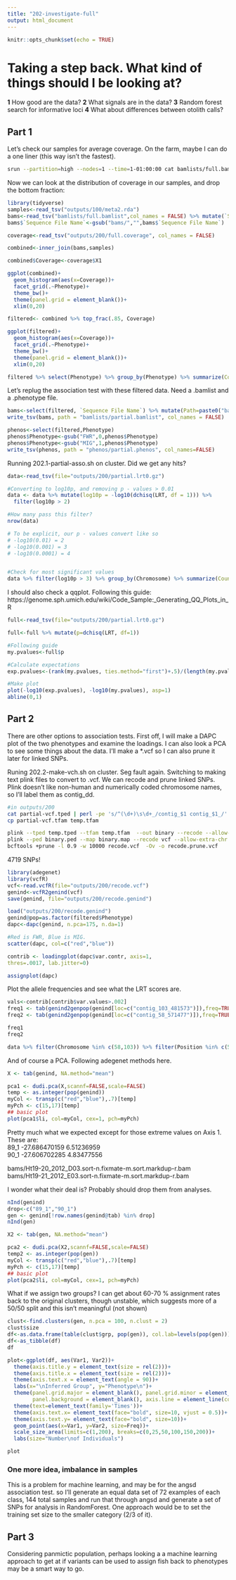 ```yaml
---
title: "202-investigate-full"
output: html_document
---
```


```r
knitr::opts_chunk$set(echo = TRUE)
```

# Taking a step back. What kind of things should I be looking at?

__1__ How good are the data?
__2__ What signals are in the data?
__3__ Random forest search for informative loci
__4__ What about differences between otolith calls?


## Part 1

Let's check our samples for average coverage. On the farm, maybe I can do a one liner (this way isn't the fastest).   
```sh
srun --partition=high --nodes=1 --time=1-01:00:00 cat bamlists/full.bamlist | while read line; do samtools depth $line | awk '{sum+=$3} END { print sum/NR}' >> outputs/200/full.coverage; done;
```

Now we can look at the distribution of coverage in our samples, and drop the bottom fraction:    

```r
library(tidyverse)
samples<-read_tsv("outputs/100/meta2.rda")
bams<-read_tsv("bamlists/full.bamlist",col_names = FALSE) %>% mutate(`Sequence File Name`=gsub(".sort-n.fixmate-m.sort.markdup-r.bam","",X1)) %>% mutate(Bams=X1)
bams$`Sequence File Name`<-gsub("bams/","",bams$`Sequence File Name`)

coverage<-read_tsv("outputs/200/full.coverage", col_names = FALSE)

combined<-inner_join(bams,samples)

combined$Coverage<-coverage$X1

ggplot(combined)+
  geom_histogram(aes(x=Coverage))+
  facet_grid(.~Phenotype)+
  theme_bw()+
  theme(panel.grid = element_blank())+
  xlim(0,20)

filtered<- combined %>% top_frac(.85, Coverage)

ggplot(filtered)+
  geom_histogram(aes(x=Coverage))+
  facet_grid(.~Phenotype)+
  theme_bw()+
  theme(panel.grid = element_blank())+
  xlim(0,20)

filtered %>% select(Phenotype) %>% group_by(Phenotype) %>% summarize(Count=n())
```

Let's replug the association test with these filtered data. Need a .bamlist and a .phenotype file.

```r
bams<-select(filtered, `Sequence File Name`) %>% mutate(Path=paste0("bams/",`Sequence File Name`,".sort-n.fixmate-m.sort.markdup-r.bam")) %>% select(Path)
write_tsv(bams, path = "bamlists/partial.bamlist", col_names = FALSE)

phenos<-select(filtered,Phenotype)
phenos$Phenotype<-gsub("FWR",0,phenos$Phenotype)
phenos$Phenotype<-gsub("MIG",1,phenos$Phenotype)
write_tsv(phenos, path = "phenos/partial.phenos", col_names=FALSE)
```

Running 202.1-partial-asso.sh on cluster. Did we get any hits?    
```r
data<-read_tsv(file="outputs/200/partial.lrt0.gz")

#Converting to log10p, and removing p - values > 0.01
data <- data %>% mutate(log10p = -log10(dchisq(LRT, df = 1))) %>%
  filter(log10p > 2)

#How many pass this filter?
nrow(data)

# To be explicit, our p - values convert like so
# -log10(0.01) = 2
# -log10(0.001) = 3
# -log10(0.0001) = 4


#Check for most significant values
data %>% filter(log10p > 3) %>% group_by(Chromosome) %>% summarize(Count=n()) %>% arrange(-Count)
```

I should also check a qqplot. Following this guide: https://genome.sph.umich.edu/wiki/Code_Sample:_Generating_QQ_Plots_in_R

```r
full<-read_tsv(file="outputs/200/partial.lrt0.gz")

full<-full %>% mutate(p=dchisq(LRT, df=1)) 

#Following guide
my.pvalues<-full$p

#Calculate expectations
exp.pvalues<-(rank(my.pvalues, ties.method="first")+.5)/(length(my.pvalues)+1)

#Make plot
plot(-log10(exp.pvalues), -log10(my.pvalues), asp=1)
abline(0,1)

```

## Part 2

There are other options to association tests. First off, I will make a DAPC plot of the two phenotypes and examine the loadings. I can also look a PCA to see some things about the data.   I'll make a *.vcf so I can also prune it later for linked SNPs.   

Runing 202.2-make-vch.sh on cluster. Seg fault again. Switching to making text plink files to convert to .vcf. We can recode and prune linked SNPs.  Plink doesn't like non-human and numerically coded chromosome names, so I'll label them as contig_dd.

```sh
#in outputs/200
cat partial-vcf.tped | perl -pe 's/^(\d+)\s\d+_/contig_$1 contig_$1_/' > temp.tped
cp partial-vcf.tfam temp.tfam

plink --tped temp.tped --tfam temp.tfam  --out binary --recode --allow-extra-chr --noweb
plink --ped binary.ped --map binary.map --recode vcf --allow-extra-chr -out recode
bcftools +prune -l 0.9 -w 10000 recode.vcf  -Ov -o recode.prune.vcf
```

4719 SNPs!    

```r
library(adegenet)
library(vcfR)
vcf<-read.vcfR(file="outputs/200/recode.vcf")
genind<-vcfR2genind(vcf)
save(genind, file="outputs/200/recode.genind")
```

```r
load("outputs/200/recode.genind")
genind@pop=as.factor(filtered$Phenotype)
dapc<-dapc(genind, n.pca=175, n.da=1)

#Red is FWR, Blue is MIG.    
scatter(dapc, col=c("red","blue"))

contrib <- loadingplot(dapc$var.contr, axis=1,
thres=.0017, lab.jitter=0)

assignplot(dapc)
```


Plot the allele frequencies and see what the LRT scores are.     
```r
vals<-contrib[contrib$var.values>.002]
freq1 <- tab(genind2genpop(genind[loc=c("contig_103_481573")]),freq=TRUE)
freq2 <- tab(genind2genpop(genind[loc=c("contig_58_571477")]),freq=TRUE)

freq1
freq2

data %>% filter(Chromosome %in% c(58,103)) %>% filter(Position %in% c(571477,481573))

```


And of course a PCA. Following adegenet methods here.
```r
X <- tab(genind, NA.method="mean")

pca1 <- dudi.pca(X,scannf=FALSE,scale=FALSE)
temp <- as.integer(pop(genind))
myCol <- transp(c("red","blue"),.7)[temp]
myPch <- c(15,17)[temp]
## basic plot
plot(pca1$li, col=myCol, cex=1, pch=myPch)
```


Pretty much what we expected except for those extreme values on Axis 1. These are:      
89_1  -27.686470159   6.51236959    
90_1  -27.606702285   4.83477556   

bams/Ht19-20_2012_D03.sort-n.fixmate-m.sort.markdup-r.bam    
bams/Ht19-21_2012_E03.sort-n.fixmate-m.sort.markdup-r.bam   

I wonder what their deal is? Probably should drop them from analyses.

```r
nInd(genind)
drop<-c("89_1","90_1")
gen <- genind[!row.names(genind@tab) %in% drop]
nInd(gen)

X2 <- tab(gen, NA.method="mean")

pca2 <- dudi.pca(X2,scannf=FALSE,scale=FALSE)
temp2 <- as.integer(pop(gen))
myCol <- transp(c("red","blue"),.7)[temp]
myPch <- c(15,17)[temp]
## basic plot
plot(pca2$li, col=myCol, cex=1, pch=myPch)
```



What if we assign two groups? I can get about 60-70 % assignment rates back to the original clusters, though unstable, which suggests more of a 50/50 split and this isn't meaningful (not shown)

```r
clust<-find.clusters(gen, n.pca = 100, n.clust = 2)
clust$size
df<-as.data.frame(table(clust$grp, pop(gen)), col.lab=levels(pop(gen))) %>% filter(Freq > 0)
df<-as_tibble(df)
df

plot<-ggplot(df, aes(Var1, Var2))+
  theme(axis.title.y = element_text(size = rel(2)))+
  theme(axis.title.x = element_text(size = rel(2)))+
  theme(axis.text.x = element_text(angle = 90))+
  labs(x="\nInferred Group", y="Phenotype\n")+
  theme(panel.grid.major = element_blank(), panel.grid.minor = element_blank(),
        panel.background = element_blank(), axis.line = element_line(colour = "black"))+
  theme(text=element_text(family='Times'))+
  theme(axis.text.x= element_text(face="bold", size=10, vjust = 0.5))+
  theme(axis.text.y= element_text(face="bold", size=10))+
  geom_point(aes(x=Var1, y=Var2, size=Freq))+
  scale_size_area(limits=c(1,200), breaks=c(0,25,50,100,150,200))+
  labs(size="Number\nof Individuals")

plot
```


### One more idea, imbalance in samples
This is a problem for machine learning, and may be for the angsd association test. so I'll generate an equal data set of 72 examples of each class, 144 total samples and run that through angsd and generate a set of SNPs for analysis in RandomForest. One approach would be to set the training set size to the smaller category (2/3 of it).


## Part 3
Considering panmictic population, perhaps looking a a machine learning approach to get at if variants can be used to assign fish back to phenotypes may be a smart way to go.  


